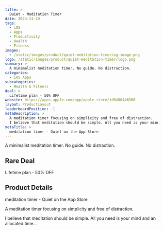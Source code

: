 ```yaml
---
title: >
  Quiet - Meditation Timer
date: 2024-11-29
tags:
  - iOS
  - Apps
  - Productivity
  - Health
  - Fitness
images:
  - /static/images/product/quiet-meditation-timer/og-image.png
logo: /static/images/product/quiet-meditation-timer/logo.png
summary: >
  A minimalist meditation timer. No guide. No distraction.
categories:
  - iOS Apps
subcategories:
  - Health & Fitness
deal: >
  Lifetime plan - 50% OFF
website: https://apps.apple.com/app/apple-store/id6480446368
layout: ProductLayout
leaderboardPosition: -1
metaDescription: >
  A meditation timer focusing on simplicity and free of distraction.
  I believe that meditation should be simple. All you need is your mind and an allocated time…
metaTitle: >
  ‎meditation timer - Quiet on the App Store
---
```

A minimalist meditation timer. No guide. No distraction.

## Rare Deal

Lifetime plan - 50% OFF

## Product Details

‎meditation timer - Quiet on the App Store

A meditation timer focusing on simplicity and free of distraction.

I believe that meditation should be simple. All you need is your mind and an allocated time…
